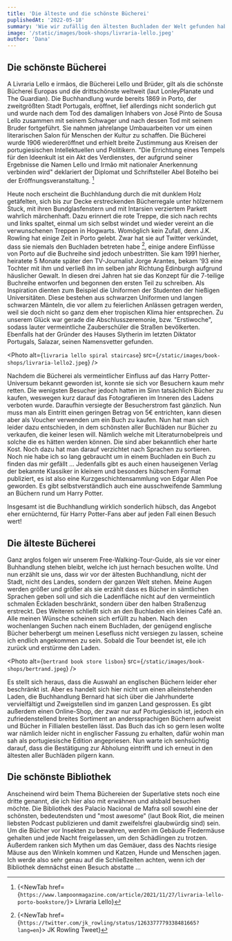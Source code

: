 ```yaml
---
title: 'Die älteste und die schönste Bücherei'
puplishedAt: '2022-05-18'
summary: 'Wie wir zufällig den ältesten Buchladen der Welt gefunden haben'
image: '/static/images/book-shops/livraria-lello.jpeg'
author: 'Dana'
---
```


## Die schönste Bücherei

A Livraria Lello e irmãos, die Bücherei Lello und Brüder, gilt als die schönste Bücherei Europas und die drittschönste weltweit (laut LonleyPlanate und The Guardian).
Die Buchhandlung wurde bereits 1869 in Porto, der zweitgrößten Stadt Portugals, eröffnet, lief allerdings nicht sonderlich gut und wurde nach dem Tod des damaligen Inhabers von José Pinto de Sousa Lello zusammen mit seinem Schwager und nach dessen Tod mit seinem Bruder fortgeführt.
Sie nahmen jahrelange Umbauarbeiten vor um einen literarischen Salon für Menschen der Kultur zu schaffen.
Die Bücherei wurde 1906 wiedereröffnet und erhielt breite Zustimmung aus Kreisen der portugiesischen Intellektuellen und Politikern.
"Die Errichtung eines Tempels für den Ideenkult ist ein Akt des Verdienstes, der aufgrund seiner Ergebnisse die Namen Lello und Irmão mit nationaler Anerkennung verbinden wird" deklariert der Diplomat und Schriftsteller Abel Botelho bei der Eröffnungsveranstaltung. [^1]

[^1]:
    {<NewTab
    href={`https://www.lampoonmagazine.com/article/2021/11/27/livraria-lello-porto-bookstore/`}>
    Livraria Lello</NewTab>}

Heute noch erscheint die Buchhlandung durch die mit dunklem Holz getäfelten, sich bis zur Decke erstreckenden Bücherregale unter hölzernem Stuck, mit ihren Bundglasfenstern und mit Intarsien verziertem Parkett wahrlich märchenhaft. Dazu erinnert die rote Treppe, die sich nach rechts und links spaltet, einmal um sich selbst windet und wieder vereint an die verwunschenen Treppen in Hogwarts. Womöglich kein Zufall, denn J.K. Rowling hat einige Zeit in Porto gelebt.
Zwar hat sie auf Twitter verkündet, dass sie niemals den Buchladen betreten habe [^2], einige andere Einflüsse von Porto auf die Buchreihe sind jedoch unbestritten.
Sie kam 1991 hierher, heiratete 5 Monate später den TV-Journalist Jorge Arantes, bekam '93 eine Tochter mit ihm und verließ ihn im selben jahr Richtung Edinburgh aufgrund häuslicher Gewalt.
In diesen drei Jahren hat sie das Konzept für die 7-teilige Buchreihe entworfen und begonnen den ersten Teil zu schreiben. Als Inspiration dienten zum Beispiel die Uniformen der Studenten der hießigen Universitäten. Diese bestehen aus schwarzen Uniformen und langen schwarzen Mänteln, die vor allem zu feierlichen Anlässen getragen werden, weil sie doch nicht so ganz dem eher tropischen Klima hier entsprechen. Zu unserem Glück war gerade die Abschlusszeremonie, bzw. "Erstiwoche", sodass lauter vermeintliche Zauberschüler die Straßen bevölkerten. Ebenfalls hat der Gründer des Hauses Slytherin im letzten Diktator Portugals, Salazar, seinen Namensvetter gefunden.

<Photo
  alt={`livraria lello spiral staircase`}
  src={`/static/images/book-shops/livraria-lello2.jpeg`}
/>

Nachdem die Bücherei als vermeintlicher Einfluss auf das Harry Potter-Universum bekannt geworden ist, konnte sie sich vor Besuchern kaum mehr retten. Die wenigsten Besucher jedoch hatten im Sinn tatsächlich Bücher zu kaufen, weswegen kurz darauf das Fotografieren im Inneren des Ladens verboten wurde. Daraufhin versiegte der Besucherstrom fast gänzlich. Nun muss man als Eintritt einen geringen Betrag von 5€ entrichten, kann diesen aber als Voucher verwenden um ein Buch zu kaufen. Nun hat man sich leider dazu entschieden, in dem schönsten aller Buchläden nur Bücher zu verkaufen, die keiner lesen will. Nämlich welche mit Literaturnobelpreis und solche die es hätten werden können. Die sind aber bekanntlich eher harte Kost. Noch dazu hat man darauf verzichtet nach Sprachen zu sortieren. Noch nie habe ich so lang gebraucht um in einem Buchladen ein Buch zu finden das mir gefällt ... Jedenfalls gibt es auch einen hauseigenen Verlag der bekannte Klassiker in kleinem und besonders hübschem Format publiziert, es ist also eine Kurzgeschichtensammlung von Edgar Allen Poe geworden. Es gibt selbstverständlich auch eine ausschweifende Sammlung an Büchern rund um Harry Potter.

Insgesamt ist die Buchhandlung wirklich sonderlich hübsch, das Angebot eher ernüchternd, für Harry Potter-Fans aber auf jeden Fall einen Besuch wert!

[^2]:
    {<NewTab
    href={`https://twitter.com/jk_rowling/status/1263377779338481665?lang=en`}>
    JK Rowling Tweet</NewTab>}

## Die älteste Bücherei

Ganz arglos folgen wir unserem Free-Walking-Tour-Guide, als sie vor einer Buhhandlung stehen bleibt, welche ich just hernach besuchen wollte. Und nun erzählt sie uns, dass wir vor der ältesten Buchhandlung, nicht der Stadt, nicht des Landes, sondern der ganzen Welt stehen. Meine Augen werden größer und größer als sie erzählt dass es Bücher in sämtlichen Sprachen geben soll und sich die Ladenfläche nicht auf den vermeintlich schmalen Eckladen beschränkt, sondern über den halben Straßenzug erstreckt. Des Weiteren schließt sich an den Buchladen ein kleines Café an. Alle meinen Wünsche scheinen sich erfüllt zu haben. Nach den wochenlangen Suchen nach einem Buchladen, der genügend englische Bücher beherbergt um meinen Lesefluss nicht versiegen zu lassen, scheine ich endlich angekommen zu sein. Sobald die Tour beendet ist, eile ich zurück und erstürme den Laden.

<Photo
  alt={`bertrand book store lisbon`}
  src={`/static/images/book-shops/bertrand.jpeg`}
/>

Es stellt sich heraus, dass die Auswahl an englischen Büchern leider eher beschränkt ist. Aber es handelt sich hier nicht um einen alleinstehenden Laden, die Buchhandlung Bernard hat sich über die Jahrhunderte vervielfältigt und Zweigstellen sind im ganzen Land gesprossen. Es gibt außerdem einen Online-Shop, der zwar nur auf Portugiesisch ist, jedoch ein zufriedenstellend breites Sortiment an anderssprachigen Büchern aufweist und Bücher in Fillialen bestellen lässt. Das Buch das ich so gern lesen wollte war nämlich leider nicht in englischer Fassung zu erhalten, dafür wohin man sah als portugiesische Edition angepriesen. Nun warte ich senhsüchtig darauf, dass die Bestätigung zur Abholung eintrifft und ich erneut in den ältesten aller Buchläden pilgern kann.

## Die schönste Bibliothek

Anscheinend wird beim Thema Büchereien der Superlative stets noch eine dritte genannt, die ich hier also mit erwähnen und alsbald besuchen möchte. Die Bibliothek des Palacio Nacional de Mafra soll sowohl eine der schönsten, bedeutendsten und "most awesome" (laut Book Riot, die meinen liebsten Podcast publizieren und damit zweifelsfrei glaubwürdig sind) sein. Um die Bücher vor Insekten zu bewahren, werden im Gebäude Fledermäuse gehalten und jede Nacht freigelassen, um den Schädlingen zu trotzen. Außerdem ranken sich Mythen um das Gemäuer, dass des Nachts riesige Mäuse aus den Winkeln kommen und Katzen, Hunde und Menschen jagen. Ich werde also sehr genau auf die Schließzeiten achten, wenn ich der Bibliothek demnächst einen Besuch abstatte ...
